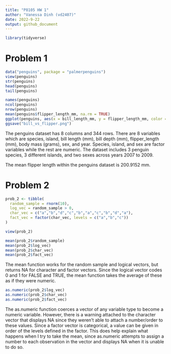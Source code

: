 ```yaml
---
title: "P8105 HW 1"
author: "Vanessa Dinh (vd2407)"
date: 2022-9-22
output: github_document
---
```


```r
library(tidyverse)
```

# Problem 1

```r
data("penguins", package = "palmerpenguins")
view(penguins)
str(penguins)
head(penguins)
tail(penguins)

names(penguins) 
ncol(penguins)
nrow(penguins)
mean(penguins$flipper_length_mm, na.rm = TRUE)
ggplot(penguins, aes(x = bill_length_mm, y = flipper_length_mm, color = species)) + geom_point()
ggsave("bill_vs_flipper.png")
```

The penguins dataset has 8 columns and 344 rows. There are 8 variables which are species, island, bill length (mm), bill depth (mm), flipper_length (mm), body mass (grams), sex, and year. Species, island, and sex are factor variables while the rest are numeric. The dataset includes 3 penguin species, 3 different islands, and two sexes across years 2007 to 2009. 

The mean flipper length within the penguins dataset is 200.9152 mm.

# Problem 2

```r
prob_2 <- tibble(
  random_sample = rnorm(10),
  log_vec = random_sample > 0,
  char_vec = c("a","b","d","c","b","a","c","b","d","a"),
  fact_vec = factor(char_vec, levels = c("a","b","c"))
)

view(prob_2)

mean(prob_2$random_sample)
mean(prob_2$log_vec)
mean(prob_2$char_vec)
mean(prob_2$fact_vec)

```
The mean function works for the random sample and logical vectors, but returns NA for character and factor vectors. Since the logical vector codes 0 and 1 for FALSE and TRUE, the mean function takes the average of these as if they were numeric. 

```r
as.numeric(prob_2$log_vec)
as.numeric(prob_2$char_vec)
as.numeric(prob_2$fact_vec)
```
The as.numeric function coerces a vector of any variable type to become a numeric variable. However, there is a warning attached to the character vector that displays NA since they weren't able to attach a number/order to these values. Since a factor vector is categorical, a value can be given in order of the levels defined in the factor. This does help explain what happens when I try to take the mean, since as.numeric attempts to assign a number to each observation in the vector and displays NA when it is unable to do so.

